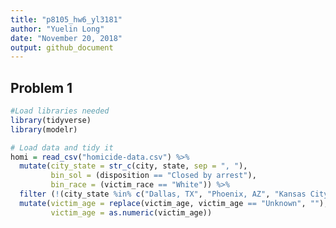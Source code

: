 ```yaml
---
title: "p8105_hw6_yl3181"
author: "Yuelin Long"
date: "November 20, 2018"
output: github_document
---
```



## Problem 1

```r
#Load libraries needed
library(tidyverse)
library(modelr)
```



```r
# Load data and tidy it
homi = read_csv("homicide-data.csv") %>% 
  mutate(city_state = str_c(city, state, sep = ", "), 
         bin_sol = (disposition == "Closed by arrest"),
         bin_race = (victim_race == "White")) %>% 
  filter (!(city_state %in% c("Dallas, TX", "Phoenix, AZ", "Kansas City, MO", "Tulsa, AL"))) %>% 
  mutate(victim_age = replace(victim_age, victim_age == "Unknown", ""),
         victim_age = as.numeric(victim_age))
```

